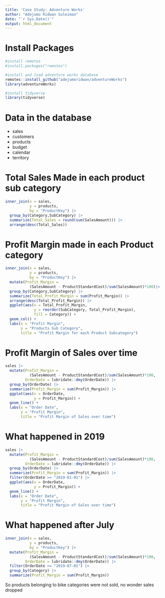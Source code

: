 ```yaml
---
title: 'Case Study: Adventure Works'
author: "Adejumo Ridwan Suleiman"
date: "`r Sys.Date()`"
output: html_document
---
```


# Install Packages
```r
#install remotes
#install.packages("remotes")

#install and load adventure works database
remotes::install_github("adejumoridwan/adventureWorks")
library(adventureWorks)

#install tidyverse
library(tidyverse)

```

# Data in the database
- sales
- customers
- products
- budget
- calendar
- territory

# Total Sales Made in each product sub category
```r
inner_join(x = sales, 
           y = products,
           by = "ProductKey") |> 
  group_by(Category,SubCategory) |> 
  summarize(Total_Sales = round(sum(SalesAmount))) |> 
  arrange(desc(Total_Sales))

```

# Profit Margin made in each Product category
```r
inner_join(x = sales, 
           y = products,
           by = "ProductKey") |> 
  mutate(Profit_Margin = 
           (SalesAmount - ProductStandardCost)/sum(SalesAmount)*100)|> 
  group_by(Category,SubCategory) |> 
  summarize(Total_Profit_Margin = sum(Profit_Margin)) |> 
  arrange(desc(Total_Profit_Margin)) |> 
  ggplot(aes(x = Total_Profit_Margin,
             y = reorder(SubCategory, Total_Profit_Margin),
             fill = Category)) +
  geom_col() +
  labs(x = "Profit Margin",
       y = "Products Sub Category",
       title = "Profit Margin for each Product Subcategory")
```

# Profit Margin of Sales over time
```r
sales |> 
  mutate(Profit_Margin = 
           (SalesAmount - ProductStandardCost)/sum(SalesAmount)*100,
         OrderDate = lubridate::dmy(OrderDate)) |> 
  group_by(OrderDate) |> 
  summarize(Profit_Margin = sum(Profit_Margin)) |> 
  ggplot(aes(x = OrderDate,
             y = Profit_Margin)) +
  geom_line() +
  labs(x = "Order Date",
       y = "Profit Margin",
       title = "Profit Margin of Sales over time")
```

# What happened in 2019
```r
sales |> 
  mutate(Profit_Margin = 
           (SalesAmount - ProductStandardCost)/sum(SalesAmount)*100,
         OrderDate = lubridate::dmy(OrderDate)) |> 
  group_by(OrderDate) |> 
  summarize(Profit_Margin = sum(Profit_Margin)) |> 
  filter(OrderDate >= "2019-01-01") |> 
  ggplot(aes(x = OrderDate,
             y = Profit_Margin)) +
  geom_line() +
  labs(x = "Order Date",
       y = "Profit Margin",
       title = "Profit Margin of Sales over time")
```

# What happened after July
```r
inner_join(x = sales, 
           y = products,
           by = "ProductKey") |>  
  mutate(Profit_Margin = 
           (SalesAmount - ProductStandardCost)/sum(SalesAmount)*100,
         OrderDate = lubridate::dmy(OrderDate)) |> 
  filter(OrderDate >= "2019-07-01") |> 
  group_by(Category) |> 
  summarize(Profit_Margin = sum(Profit_Margin))
```
So products belonging to bike categories were not sold, no wonder sales dropped


